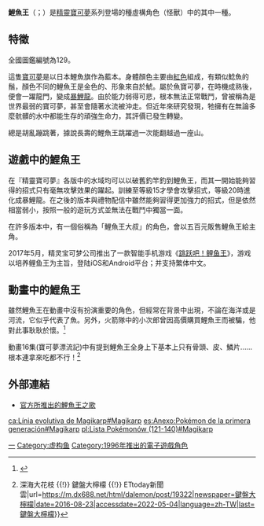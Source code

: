 {{noteTA
|G1=神奇寶貝
}}
{{Pokemon Infobox |
image=[[File:Magikarp.png|200px]] |
name=鯉魚王 |
number=129|
prev=[[肯泰羅|肯泰羅]] |
next=[[暴鯉龍|暴鯉龍]] |
japanese={{lang|ja|コイキング}}|
english=Magikarp|
othername= |
evolvesfrom=無 |
evolvesto=暴鯉龍 |
stage=基本 |
species=魚寶可夢 |
type=水 |
height=0.9|
weight=10.0|
color=紅色 |
ability=悠游自如 |
move=躍起、撞擊 |
shinycolor=金色|
johtonumber= 077|
johtoprev=[[蚊香蛙皇|蚊香蛙皇]] |
johtonext=[[暴鯉龍|暴鯉龍]] |
hoennnumber=053 |
hoennprev=[[金魚王|金魚王]] |
hoennnext=[[暴鯉龍|暴鯉龍]] |
sinnohnumber=024|
sinnohprev=[[胡地|胡地]] |
sinnohnext= [[暴鯉龍|暴鯉龍]] |
}}
'''鯉魚王'''（{{lang-ja|'''コイキング'''}}；{{lang-en|'''Magikarp'''}}）是[[精靈寶可夢|精靈寶可夢]]系列登場的{{NUMBEROFPOKEMON}}種虛構角色（怪獸）中的其中一種。

== 特徵 ==
全國圖鑑編號為129。

這隻[[寶可夢|寶可夢]]是以日本鯉魚旗作為藍本。身體顏色主要由[[紅色|紅色]]組成，有類似鯰魚的鬚，顏色不同的鯉魚王是金色的、形象來自於鯱。屬於魚寶可夢，在時機成熟後，便會一躍龍門，變成[[暴鯉龍|暴鯉龍]]。由於能力弱得可悲，根本無法正常戰鬥，曾被稱為是世界最弱的寶可夢，甚至會隨著水流被沖走。但近年來研究發現，牠擁有在無論多麼骯髒的水中都能生存的頑強生命力，其評價已發生轉變。

總是胡亂蹦跳著，據說長壽的鯉魚王跳躍過一次能翻越過一座山。

== 遊戲中的鯉魚王 ==
在『精靈寶可夢』各版中的水域均可以以破舊釣竿釣到鯉魚王，而其一開始能夠習得的招式只有毫無攻擊效果的躍起。訓練至等級15才學會攻擊招式，等級20時進化成暴鯉龍。在之後的版本與禮物配信中雖然能夠習得更加強力的招式，但是依然相當弱小，按照一般的遊玩方式並無法在戰鬥中獨當一面。

在許多版本中，有一個俗稱為「鯉魚王大叔」的角色，會以五百元販售鯉魚王給主角。

2017年5月，精灵宝可梦公司推出了一款智能手机游戏《[[跳跃吧！鲤鱼王|跳跃吧！鲤鱼王]]》，游戏以培养鲤鱼王为主旨，登陆iOS和Android平台；并支持繁体中文。

== 動畫中的鯉魚王 ==
雖然鯉魚王在動畫中沒有扮演重要的角色，但經常在背景中出現，不論在海洋或是河流，它似乎代表了魚。另外，火箭隊中的小次郎曾因高價購買鯉魚王而被騙，他對此事耿耿於懷。<ref>{{Cite web|title=宝可梦 第16集 - 神奇宝贝百科，关于宝可梦的百科全书|url=https://wiki.52poke.com/wiki/%E5%AE%9D%E5%8F%AF%E6%A2%A6_%E7%AC%AC16%E9%9B%86|access-date=2022-05-04|work=wiki.52poke.com}}</ref>

動畫16集(寶可夢漂流記)中有提到鯉魚王全身上下基本上只有骨頭、皮、鱗片......根本連拿來吃都不行！<ref>{{Cite news|title=鯉魚王到底有多廢？除了不能打，連拿來吃都不行 {{!}} 深海大花枝 {{!}} 鍵盤大檸檬 {{!}} ETtoday新聞雲|url=https://m.dx688.net/html/dalemon/post/19322|newspaper=鍵盤大檸檬|date=2016-08-23|accessdate=2022-05-04|language=zh-TW|last=鍵盤大檸檬}}</ref>

==外部連結==
* [https://www.youtube.com/watch?v=ddN6sFXCxuU 官方所推出的鯉魚王之歌] {{Wayback|url=https://www.youtube.com/watch?v=ddN6sFXCxuU |date=20210426042052 }}

{{寶可夢列表}}
{{DEFAULTSORT:Magikarp}}

[[Category:寶可夢世代|一]]
[[Category:虚构鱼|Category:虚构鱼]]
[[Category:1996年推出的電子遊戲角色|Category:1996年推出的電子遊戲角色]]

[[ca:Línia_evolutiva_de_Magikarp#Magikarp|ca:Línia evolutiva de Magikarp#Magikarp]]
[[es:Anexo:Pokémon_de_la_primera_generación#Magikarp|es:Anexo:Pokémon de la primera generación#Magikarp]]
[[pl:Lista_Pokémonów_(121-140)#Magikarp|pl:Lista Pokémonów (121-140)#Magikarp]]
